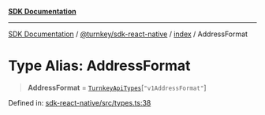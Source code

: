 [**SDK Documentation**](../../../../README.mdx)

***

[SDK Documentation](../../../../packages.mdx) / [@turnkey/sdk-react-native](../../README.mdx) / [index](../README.mdx) / AddressFormat

# Type Alias: AddressFormat

> **AddressFormat** = [`TurnkeyApiTypes`](TurnkeyApiTypes.mdx)\[`"v1AddressFormat"`\]

Defined in: [sdk-react-native/src/types.ts:38](https://github.com/tkhq/sdk/blob/3a88af7d1d927c6022706911d6af0f92f1440e00/packages/sdk-react-native/src/types.ts#L38)
